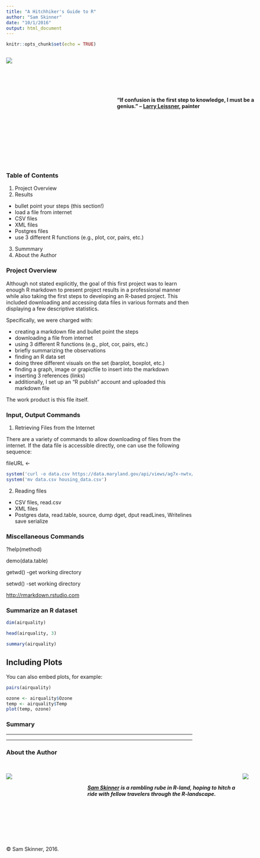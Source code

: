 ```yaml
---
title: "A Hitchhiker's Guide to R"
author: "Sam Skinner"
date: "10/1/2016"
output: html_document
---
```


```r
knitr::opts_chunk$set(echo = TRUE)
```
<div style="width:700px; height:300px">
<div style="float:left; width:200px; height=200px; title='A Leissner landscape, 2016.'">
  ![](leissner.jpg)
</div>
<div style="float: right; margin-top: 100px; width:400px; height=100px;">
  <h4>"If confusion is the first step to knowledge, I must be a genius." – [Larry Leissner](http://www.expressnews.com/entertainment/arts-culture/article/S-A-artist-gets-lost-in-abstract-landscapes-6421850.php#photo-8406700), painter</h4>
</div>
</div>
<p style="clear: both;">


### Table of Contents
1. Project Overview
2. Results
  + bullet point your steps (this section!)
  + load a file from internet
  * CSV files
  * XML files
  * Postgres files
  + use 3 different R functions (e.g., plot, cor, pairs, etc.)
3. Summmary  
4. About the Author
 
  
### Project Overview
Although not stated explicitly, the goal of this first project was to learn enough R markdown to present project results in a professional manner while also taking the first steps to developing an R-based project.  This included downloading and accessing data files in various formats and then displaying a few descriptive statistics.
  
Specifically, we were charged with:

  * creating a markdown file and bullet point the steps
  * downloading a file from internet 
  * using 3 different R functions (e.g., plot, cor, pairs, etc.)
  * briefly summarizing the observations
  * finding an R data set
  * doing three different visuals on the set (barplot, boxplot, etc.)
  * finding a graph, image or grapicfile to insert into the markdown
  * inserting 3 references (links)
  * additionally, I set up an "R publish" account and uploaded this markdown file
    
The work product is this file itself.

### Input, Output Commands
1. Retrieving Files from the Internet

  There are a variety of commands to allow downloading of files from the internet.  If the data file is accessible directly, one can use the following sequence:
  
  fileURL <- 

```r
system('curl -o data.csv https://data.maryland.gov/api/views/ag7x-nwtv/rows.csv?accessType=DOWNLOAD')
system('mv data.csv housing_data.csv')
```

2. Reading files
+ CSV files,  read.csv
+ XML files
+ Postgres data, read.table,
  source, dump
  dget, dput
  readLines, Writelines
  save
  serialize

### Miscellaneous Commands
?help(method)

demo(data.table)
  
getwd()  -get working directory

setwd()  -set working directory

<http://rmarkdown.rstudio.com>

### Summarize an R dataset

```r
dim(airquality)

head(airquality, 3)

summary(airquality)
```

## Including Plots

You can also embed plots, for example:

```r
pairs(airquality)
```

```r
ozone <- airquality$Ozone
temp <- airquality$Temp 
plot(temp, ozone)
```


### Summary

***
***
### About the Author

<br>
<div style="width:840px; height:210px">
<div style="float:left; width:200px; height=200px; padding-right:20px;">
  ![](Yours_Truly.JPG)
</div>

<div style="float:left; margin-top:25px; width:400px; height:105px;">
  <h5>[Sam Skinner](https://www.linkedin.com/in/samskinnerphd) is a rambling rube in R-land, hoping to hitch a ride with fellow travelers through the R-landscape.</h5>
</div>

<div style="float:right; width:200px; height=180px; padding-left:10px;">
  ![](white_shaman.jpg)
</div>
</div>
<footer>&copy; Sam Skinner, 2016. </footer>
<br><br>
